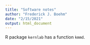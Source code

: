 ```yaml
---
title: "Software notes"
author: "Frederick J. Boehm"
date: "2/15/2021"
output: html_document
---
```


R package `kernlab` has a function `kmmd`. 

